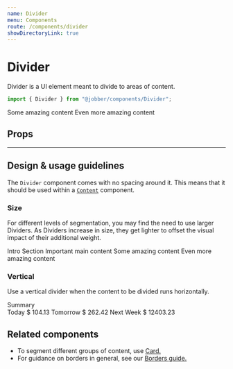 ```yaml
---
name: Divider
menu: Components
route: /components/divider
showDirectoryLink: true
---
```



# Divider

<ComponentStatus stage="ready" responsive="yes" accessible="no" />

Divider is a UI element meant to divide to areas of content.

```ts
import { Divider } from "@jobber/components/Divider";
```

<Playground>
  <Content>
    <Content>Some amazing content</Content>
    <Divider />
    <Content>Even more amazing content</Content>
  </Content>
</Playground>

## Props

<Props of={Divider} />

---

## Design & usage guidelines

The `Divider` component comes with no spacing around it. This means that it
should be used within a [`Content`](/components/content) component.

### Size

For different levels of segmentation, you may find the need to use larger
Dividers. As Dividers increase in size, they get lighter to offset the visual
impact of their additional weight.

<Playground>
  <Content>
    <Heading level={2}>Intro Section</Heading>
    <Text>Important main content</Text>
    <Divider size="largest" />
    <Content>Some amazing content</Content>
    <Divider size="large" />
    <Content>Even more amazing content</Content>
  </Content>
</Playground>

### Vertical

Use a vertical divider when the content to be divided runs horizontally.

<Playground>
  <div style={{ width: "fit-content" }}>
    <Card>
      <Content>
        <Heading level={4}>Summary</Heading>
        <div style={{ display: "flex", gap: "var(--space-base)" }}>
          <Content spacing="small">
            <Heading level={5}>Today</Heading>
            <Text>$ 104.13</Text>
          </Content>
          <Divider direction="vertical" />
          <Content spacing="small">
            <Heading level={5}>Tomorrow</Heading>
            <Text>$ 262.42</Text>
          </Content>
          <Divider direction="vertical" />
          <Content spacing="small">
            <Heading level={5}>Next Week</Heading>
            <Text>$ 12403.23</Text>
          </Content>
        </div>
      </Content>
    </Card>
  </div>
</Playground>

## Related components

- To segment different groups of content, use [Card.](/components/card)
- For guidance on borders in general, see our [Borders guide.](/borders)
